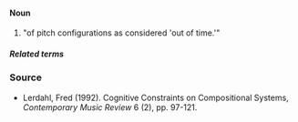 ====Noun====
#"of pitch configurations as considered 'out of time.'"

=====Related terms=====


===Source===
*Lerdahl, Fred (1992). Cognitive Constraints on Compositional Systems, ''Contemporary Music Review'' 6 (2), pp. 97-121.